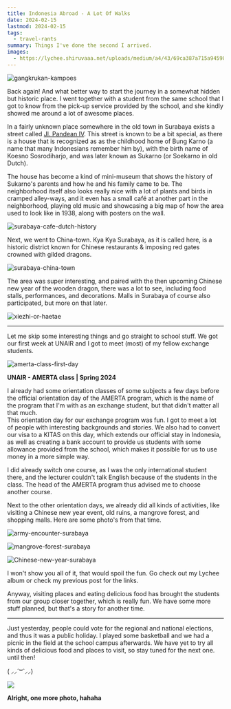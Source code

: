 ```yaml
---
title: Indonesia Abroad - A Lot Of Walks
date: 2024-02-15
lastmod: 2024-02-15
tags:
  - travel-rants
summary: Things I've done the second I arrived.
images:
  - https://lychee.shiruvaaa.net/uploads/medium/a4/43/69ca387a715a94598369d39334a6.jpg
---
```


![gangkrukan-kampoes](https://lychee.shiruvaaa.net/uploads/medium/7f/a8/5f0ba6245640bc6875313ff84920.jpg)

Back again! And what better way to start the journey in a somewhat hidden but historic place. I went together with a student from the same school that I got to know from the pick-up service provided by the school, and she kindly showed me around a lot of awesome places.

In a fairly unknown place somewhere in the old town in Surabaya exists a street called [Jl. Pandean IV](https://maps.app.goo.gl/kksjLrZvmRUtYsWn6). This street is known to be a bit special, as there is a house that is recognized as as the childhood home of Bung Karno (a name that many Indonesians remember him by), with the birth name of Koesno Sosrodiharjo, and was later known as Sukarno (or Soekarno in old Dutch).

The house has become a kind of mini-museum that shows the history of Sukarno's parents and how he and his family came to be. The neighborhood itself also looks really nice with a lot of plants and birds in cramped alley-ways, and it even has a small café at another part in the neighborhood, playing old music and showcasing a big map of how the area used to look like in 1938, along with posters on the wall.

![surabaya-cafe-dutch-history](https://lychee.shiruvaaa.net/uploads/medium/22/2e/3558bd89c3610d6e77cdb5b3e018.jpg)

Next, we went to China-town. Kya Kya Surabaya, as it is called here, is a historic district known for Chinese restaurants & imposing red gates crowned with gilded dragons.

![surabaya-china-town](https://lychee.shiruvaaa.net/uploads/medium/b7/17/615d328b6b3906797ba0e511faf8.jpg)

The area was super interesting, and paired with the then upcoming Chinese new year of the wooden dragon, there was a lot to see, including food stalls, performances, and decorations. Malls in Surabaya of course also participated, but more on that later.

![xiezhi-or-haetae](https://lychee.shiruvaaa.net/uploads/medium2x/92/2c/eb8eb9ba1ac97bcc9168e82e9fae.jpg)

---

Let me skip some interesting things and go straight to school stuff. We got our first week at UNAIR and I got to meet (most) of my fellow exchange students.

![amerta-class-first-day](https://lychee.shiruvaaa.net/uploads/medium/42/69/071a2ad1881e13ff3f8a5e9d88f4.jpg)

**UNAIR - AMERTA class | Spring 2024**

I already had some orientation classes of some subjects a few days before the official orientation day of the AMERTA program, which is the name of the program that I'm with as an exchange student, but that didn't matter all that much.  
This orientation day for our exchange program was fun. I got to meet a lot of people with interesting backgrounds and stories. We also had to convert our visa to a KITAS on this day, which extends our official stay in Indonesia, as well as creating a bank account to provide us students with some allowance provided from the school, which makes it possible for us to use money in a more simple way.

I did already switch one course, as I was the only international student there, and the lecturer couldn't talk English because of the students in the class. The head of the AMERTA program thus advised me to choose another course.

Next to the other orientation days, we already did all kinds of activities, like visiting a Chinese new year event, old ruins, a mangrove forest, and shopping malls. Here are some photo's from that time.

![army-encounter-surabaya](https://lychee.shiruvaaa.net/uploads/medium/7a/af/a7b18abaa969672e361eae4127da.jpg)

![mangrove-forest-surabaya](https://lychee.shiruvaaa.net/uploads/medium/30/5a/9180b1178cdc8c702fc4128080ea.jpg)

![Chinese-new-year-surabaya](https://lychee.shiruvaaa.net/uploads/medium/b8/2e/14674181e466c53f6b4b58b1ddcd.jpg)

I won't show you all of it, that would spoil the fun. Go check out my Lychee album or check my previous post for the links.

Anyway, visiting places and eating delicious food has brought the students from our group closer together, which is really fun. We have some more stuff planned, but that's a story for another time.

---

Just yesterday, people could vote for the regional and national elections, and thus it was a public holiday. I played some basketball and we had a picnic in the field at the school campus afterwards. We have yet to try all kinds of delicious food and places to visit, so stay tuned for the next one. until then!

( ⸝⸝´꒳`⸝⸝)

![](https://lychee.shiruvaaa.net/uploads/medium/cc/cd/4f637defd09a2e74f12ac870f8e9.jpg)

**Alright, one more photo, hahaha**
